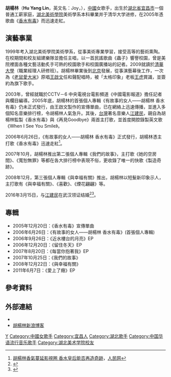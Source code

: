 {{About|艺人|绿洲生境|乔灌草及胡杨林}}
{{not|胡揚琳|胡楊|楊林}}
{{藝人
| 姓名 = 胡楊林
| 類型 = 女歌手
| 圖片 =
| 圖片簡介 = 
| 圖片尺寸 = 
| 原名 = 胡楊琳
| 英文名 = Joy Hu
| 綽號 = 胡三好
| 出生日期 = {{birth date and age|1981|2|6}}
| 出生地點 = {{CHN}}[[湖北省|湖北省]][[宜昌市|宜昌市]]
| 籍貫 = 湖北宜昌
| 國籍 = {{PRC}}
| 语言 = [[普通话|普通话]]、[[英语|英语]]
| 配偶 = {{marriage|[[江建民_(音乐)|江建民]]|2016}}
| 音樂類型 = [[華語流行音樂|華語流行音樂]]
| 職業 = [[歌手|歌手]]、[[演員|演員]]
| 活躍年代 = 2006年至今
| 唱片公司 = {{plainlist|
*太格印象（2006年－2010年）
*喜歡音樂（2011年－2012年）
}}
| 經紀公司 = 
| 相關團體 = 
| 網站 = 
}}
'''胡楊林'''（'''Hu Yang Lin'''，英文名：Joy，{{bd|1981年|2月6日}}），[[中國|中國]]女歌手，出生於[[湖北省|湖北省]][[宜昌市|宜昌市]]一個普通工薪家庭，[[湖北美術學院|湖北美術學院]]美術學系本科畢業并于清华大学进修，在2005年憑歌曲《[[香水有毒|香水有毒]]》而迅速走紅。

==演藝事業==
1999年考入湖北美術學院美術學系，從事美術專業學習，接受高等的藝術熏陶。在校期間和校友組建樂隊並擔任主唱，以一首民謠歌曲《蟲子》響譽校園，曾是美院裡面各種文藝活動炙手可熱的校園歌手和校園廣播站的記者。2009就讀於[[清華大學|清華大學]]（職業經理人研修班）。胡楊林畢業後到[[北京|北京]]發展，從事演藝幕後工作，一次為《[[老鼠愛大米|老鼠愛大米]]》原唱[[王啟文|王啟文]]任和聲配唱時，被「太格印象」老板[[王虎|王虎]]賞識，並簽約為旗下歌手。

2003年，曾經就職於CCTV－6 中央電視台電影頻道《中國電影報道》擔任記者與欄目編導。2005年底，胡楊林的首張個人專輯《有故事的女人——胡楊林 香水有毒》仍未正式發行，由王啟文製作的宣傳單曲，已在網絡上迅速傳播，並進入多個知名音樂排行榜，令胡楊林人氣急升。其後，[[台灣|台灣]]著名音樂人[[江建民_(音乐)|江建民]]，親自為胡楊林監製《香水有毒》與《再見Goodbye》兩首主打歌，並首度開腔錄製英文歌《When I See You Smile》。

2006年6月26日，《有故事的女人——胡楊林 香水有毒》正式發行，胡楊林憑主打歌《香水有毒》迅速走紅<ref>[http://ent.people.com.cn/BIG5/6965986.html 胡楊林香氣蔓延影視圈 香水皇后能否再造奇跡]，[[人民网|人民网]]</ref>。

2007年10月，胡楊林推出第二張個人專輯《我們的故事》，主打歌《她的空房間》、《寬恕無罪》等都在各大排行榜中表現不俗，更收錄了唯一的快歌《製造奇跡》。

2008年12月，第三張個人專輯《與幸福有關》推出，胡楊林以短髮新印象示人，主打歌有《與幸福有關》、《喜歡》、《煙花翩翩》等。

2016年3月15日，与[[江建民_(音乐)|江建民]]在武汉领证结婚<ref>{{Cite web|url=http://ent.ifeng.com/a/20160316/42591045_0.shtml|title=胡杨林江建民登记结婚 以歌为媒羡煞旁人|accessdate=2017-08-28|work=ent.ifeng.com}}</ref><ref>{{Cite web|url=http://www.huaxia.com/hb-tw/jlhz/etwl/2016/03/4769882.html|title=宜昌女孩胡杨林与台湾艺人江建民喜结连理|accessdate=2017-08-28|work=www.huaxia.com}}</ref>。

==專輯==
* 2005年12月20日：《香水有毒》宣傳單曲
* 2006年6月26日：《有故事的女人——胡楊林 香水有毒》(首張個人專輯)
* 2006年9月26日：《近水樓台的月亮》EP
* 2006年12月20日：《留住冬天》EP
* 2007年8月20日：《每當你抱著我》EP
* 2007年10月25日：《我們的故事》
* 2008年12月22日：《與幸福有關》
* 2011年6月7日：《愛上了癮》EP

==參考資料==
{{reflist}}

</div>

==外部連結==
* {{Sinaweibo|1814738543}}
* [http://blog.sina.com.cn/huyanglin2007 胡楊林新浪博客]

{{DEFAULTSORT:H胡}}
[[Category:胡姓|Y]]
[[Category:中國女歌手|Category:中國女歌手]]
[[Category:宜昌人|Category:宜昌人]]
[[Category:湖北歌手|Category:湖北歌手]]
[[Category:中国华语流行音乐歌手|Category:中国华语流行音乐歌手]]
[[Category:湖北美术学院校友|Category:湖北美术学院校友]]